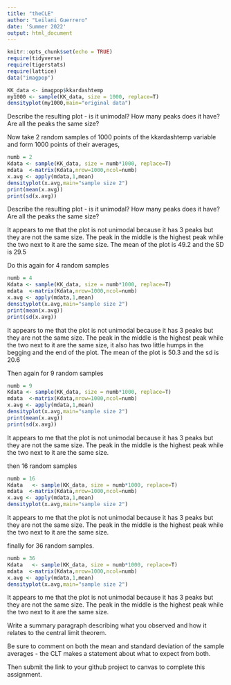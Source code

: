 ```yaml
---
title: "theCLE"
author: "Leilani Guerrero"
date: 'Summer 2022'
output: html_document
---
```

```r
knitr::opts_chunk$set(echo = TRUE)
require(tidyverse)
require(tigerstats)
require(lattice)
data("imagpop")
```

```r
KK_data <- imagpop$kkardashtemp
my1000 <- sample(KK_data, size = 1000, replace=T)
densityplot(my1000,main="original data")

```

Describe the resulting plot -  is it unimodal?  How many peaks does it have?  Are all the peaks the same size? 

Now take 2 random samples of 1000 points of the kkardashtemp variable and form 1000 points of their averages,

```r
numb = 2
Kdata <- sample(KK_data, size = numb*1000, replace=T)
mdata  <-matrix(Kdata,nrow=1000,ncol=numb)
x.avg <- apply(mdata,1,mean)
densityplot(x.avg,main="sample size 2")
print(mean(x.avg))
print(sd(x.avg))
```

 
Describe the resulting plot -  is it unimodal?  How many peaks does it have?  Are all the peaks the same size? 

 It appears to me that the plot is not unimodal because it has 3 peaks but they are not the same size. The peak in the middle is the highest peak while the two next to it are the same size. The mean of the plot is 49.2 and the SD is 29.5

Do this again for 4 random samples
```r
numb = 4
Kdata <- sample(KK_data, size = numb*1000, replace=T)
mdata  <-matrix(Kdata,nrow=1000,ncol=numb)
x.avg <- apply(mdata,1,mean)
densityplot(x.avg,main="sample size 2")
print(mean(x.avg))
print(sd(x.avg))
```

It appears to me that the plot is not unimodal because it has 3 peaks but they are not the same size. The peak in the middle is the highest peak while the two next to it are the same size, it also has two little humps in the begging and the end of the plot. The mean of the plot is 50.3 and the sd is 20.6

Then again for 9 random samples
```r
numb = 9
Kdata <- sample(KK_data, size = numb*1000, replace=T)
mdata  <-matrix(Kdata,nrow=1000,ncol=numb)
x.avg <- apply(mdata,1,mean)
densityplot(x.avg,main="sample size 2")
print(mean(x.avg))
print(sd(x.avg))
```

It appears to me that the plot is not unimodal because it has 3 peaks but they are not the same size. The peak in the middle is the highest peak while the two next to it are the same size. 

then 16 random samples
```r
numb = 16
Kdata   <- sample(KK_data, size = numb*1000, replace=T)
mdata  <-matrix(Kdata,nrow=1000,ncol=numb)
x.avg <- apply(mdata,1,mean)
densityplot(x.avg,main="sample size 2")
```

It appears to me that the plot is not unimodal because it has 3 peaks but they are not the same size. The peak in the middle is the highest peak while the two next to it are the same size. 

finally for 36 random samples.
```r
numb = 36
Kdata   <- sample(KK_data, size = numb*1000, replace=T)
mdata  <-matrix(Kdata,nrow=1000,ncol=numb)
x.avg <- apply(mdata,1,mean)
densityplot(x.avg,main="sample size 2")
```

It appears to me that the plot is not unimodal because it has 3 peaks but they are not the same size. The peak in the middle is the highest peak while the two next to it are the same size. 

Write a summary paragraph describing what you observed and how it relates to the central limit theorem.

Be sure to comment on both the mean and standard deviation of the sample averages - the CLT makes a statement about what to expect from both.

 

Then submit the link to your github project  to canvas to complete this assignment.